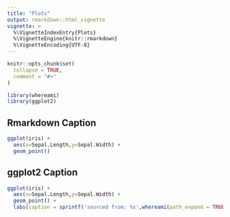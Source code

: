 ```yaml
---
title: "Plots"
output: rmarkdown::html_vignette
vignette: >
  %\VignetteIndexEntry{Plots}
  %\VignetteEngine{knitr::rmarkdown}
  %\VignetteEncoding{UTF-8}
---
```


```r
knitr::opts_chunk$set(
  collapse = TRUE,
  comment = "#>"
)
```

```r
library(whereami)
library(ggplot2)
```

## Rmarkdown Caption 

```r

ggplot(iris) + 
  aes(x=Sepal.Length,y=Sepal.Width) + 
  geom_point()

```

## ggplot2 Caption 

```r

ggplot(iris) + 
  aes(x=Sepal.Length,y=Sepal.Width) + 
  geom_point() + 
  labs(caption = sprintf('sourced from: %s',whereami(path_expand = TRUE)))

```
